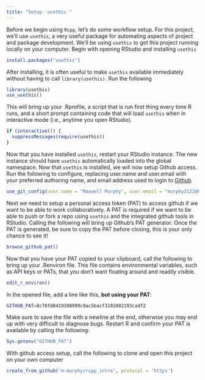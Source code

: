 ```yaml
---
title: "Setup `usethis`"
---
```


Before we begin using `Rcpp`, let's do some workflow setup. For this project, we'll use `usethis`, a very useful package for automating aspects of project and package development. We'll be using `usethis` to get this project running locally on your computer. Begin with opening RStudio and installing `usethis`

```r
install.packages("usethis")
```

After installing, it is often useful to make `usethis` available immediately without having to call `library(usethis)`. Run the following

```r
library(usethis)
use_usethis()
```

This will bring up your .Rprofile, a script that is run first thing every time R runs, and a short prompt containing code that will load `usethis` when in interactive mode (i.e., anytime you open RStudio).

```r
if (interactive()) {
  suppressMessages(require(usethis))
}
```

Now that you have installed `usethis`, restart your RStudio instance. The new instance should have `usethis` automatically loaded into the global namespace. Now that `usethis` is installed, we will now setup Github access. Run the following to configure, replacing user.name and user.email with your preferred authoring name, and email address used to login to [Github](https://www.Github.com)

```r
use_git_config(user.name = "Maxwell Murphy", user.email = "murphy2122@berkeley.edu")
```

Next we need to setup a personal access token (PAT) to access github if we want to be able to work collaboratively. A PAT is required if we want to be able to push or fork a repo using `usethis` and the integrated github tools in RStudio. Calling the following will bring up Github's PAT generator. Once the PAT is generated, be sure to copy the PAT before closing, this is your only chance to see it!

```r
browse_github_pat()
```

Now that you have your PAT copied to your clipboard, call the following to bring up your .Renviron file. This file contains environmental variables, such as API keys or PATs, that you don't want floating around and readily visible.

```r
edit_r_environ()
```

In the opened file, add a line like this, __but using your PAT__:

```bash
GITHUB_PAT=8c70fd8419398999c9ac5bacf3192882193cadf2
```

Make sure to save the file with a newline at the end, otherwise you may end up with very difficult to diagnose bugs. Restart R and confirm your PAT is available by calling the following:

```r
Sys.getenv("GITHUB_PAT")
```

With github access setup, call the following to clone and open this project on your own computer

```r
create_from_github('m-murphy/rcpp_intro', protocol = 'https')
```
